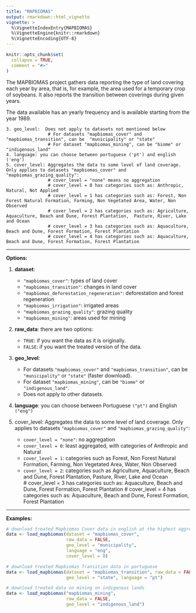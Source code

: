 ```yaml
---
title: "MAPBIOMAS"
output: rmarkdown::html_vignette
vignette: >
  %\VignetteIndexEntry{MAPBIOMAS}
  %\VignetteEngine{knitr::rmarkdown}
  %\VignetteEncoding{UTF-8}
---
```


```r
knitr::opts_chunk$set(
  collapse = TRUE,
  comment = "#>"
)
```

The MAPBIOMAS project gathers data reporting the type of land covering each year by area, that is, for example, the area used for a temporary crop of soybeans. It also reports the transition between coverings during given years.

The data available has an yearly frequency and is available starting from the year 1989.

```
3. geo_level:  Does not apply to datasets not mentioned below
                # For datasets "mapbiomas_cover" and "mapbiomas_transition", can be  "municipality" or "state"
                # For dataset "mapbiomas_mining", can be "biome" or "indigenous_land"
4. language: you can choose between portuguese ('pt') and english ('eng')
5. cover_level: Aggregates the data to some level of land coverage. Only applies to datasets "mapbiomas_cover" and "mapbiomas_grazing_quality":
                # cover_level = "none" means no aggregation
                # cover_level = 0 has categories such as: Anthropic, Natural, Not Applied 
                # cover_level = 1 has categories such as: Forest, Non Forest Natural Formation, Farming, Non Vegetated Area, Water, Non Observed
                # cover_level = 2 has categories such as: Agriculture, Aquaculture, Beach and Dune, Forest Plantation,  Pasture, River, Lake and Ocean                                
                # cover_level = 3 has categories such as: Aquaculture, Beach and Dune, Forest Formation, Forest Plantation 
                # cover_level = 4 has categories such as: Aquaculture, Beach and Dune, Forest Formation, Forest Plantation 
```
 
***
**Options:**

  1. **dataset**:
      * `"mapbiomas_cover"`: types of land cover
      * `"mapbiomas_transition"`: changes in land cover
      * `"mapbiomas_deforestation_regeneration"`: deforestation and forest regeneration
      * `"mapbiomas_irrigation"`: irrigated areas
      * `"mapbiomas_grazing_quality"`: grazing quality
      * `"mapbiomas_mining"`: areas used for mining

  2. **raw_data**: there are two options:
      * `TRUE`: if you want the data as it is originally.
      * `FALSE`: if you want the treated version of the data. 
      
  3. **geo_level**:
      * For datasets `"mapbiomas_cover"` and `"mapbiomas_transition"`, can be `"municipality"` or `"state"` (faster download).
      * For dataset `"mapbiomas_mining"`, can be `"biome"` or `"indigenous_land"`.
      * Does not apply to other datasets.

  4. **language**: you can choose between Portuguese `("pt")` and English `("eng")`
  
  5. cover_level: Aggregates the data to some level of land coverage. Only applies to datasets `"mapbiomas_cover"` and `"mapbiomas_grazing_quality"`:
      * `cover_level = "none"`: no aggregation
      * `cover_level = 0`: least aggregated, with categories of Anthropic and Natural
      * `cover_level = 1`: categories such as Forest, Non Forest Natural Formation, Farming, Non Vegetated Area, Water, Non Observed
      * `cover_level = 2`: categories such as Agriculture, Aquaculture, Beach and Dune, Forest Plantation,  Pasture, River, Lake and Ocean                            
                # cover_level = 3 has categories such as: Aquaculture, Beach and Dune, Forest Formation, Forest Plantation 
                # cover_level = 4 has categories such as: Aquaculture, Beach and Dune, Forest Formation, Forest Plantation 
  
***

**Examples:** 
 
```r
# download treated Mapbiomas Cover data in english at the highest aggregation level
data <- load_mapbiomas(dataset = "mapbiomas_cover",
                       raw_data = FALSE,
                       geo_level = "municipality",
                       language = "eng",
                       cover_level = 0)

# download treated Mapbiomas Transition data in portuguese
data <- load_mapbiomas(dataset = "mapbiomas_transition", raw_data = FALSE,
                       geo_level = "state", language = "pt")

# download treated data on mining on indigenous lands
data <- load_mapbiomas("mapbiomas_mining",
                       raw_data = FALSE,
                       geo_level = "indigenous_land")
```


